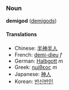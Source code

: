 ===Noun===
'''demigod''' ([[demigods]])

====Translations====
*Chinese: [[半神半人]]
*French: [[demi-dieu]] ''f''
*German: [[Halbgott]] ''m''
*Greek: [[ημίθεος]] ''m''
*Japanese: [[神人]]
*Korean: [[반신반인]]